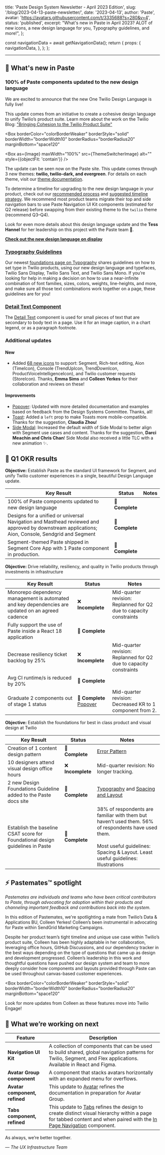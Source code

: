   title: 'Paste Design System Newsletter - April 2023 Edition',
  slug: '/blog/2023-04-13-paste-newsletter/',
  date: '2023-04-13',
  author: 'Paste',
  avatar: 'https://avatars.githubusercontent.com/t/3335688?s=280&v=4',
  status: 'published',
  excerpt:
    "What's new in Paste in April 2023? ALOT of new icons, a new design language for you, Typography guidelines, and more!",
};



  const navigationData = await getNavigationData();
  return {
    props: {
      navigationData,
    },
  };
};

<ArticleHeader
  title={meta.title}
  description={meta.description}
  date={meta.date}
  machineDate={meta.date}
  author={meta.author}
  avatar={meta.avatar}
/>

---

<contentwrapper>

<PageAside data={mdxHeadings} hideFeedback />

<ArticleContent>

## 📣 What's new in Paste

### 100% of Paste components updated to the new design language

<ResponsiveImage src={DesignLanguageImage} alt="" />

We are excited to announce that the new One Twilio Design Language is fully live!

This update comes from an initiative to create a cohesive design language to unify Twilio’s product suite. Learn more about the work on the Twilio Blog: ["Bringing Cohesion to the Twilio Product Suite"](https://www.twilio.com/blog/bringing-cohesion-to-the-twilio-product-suite-part-i)

<Box
  borderColor="colorBorderWeaker"
  borderStyle="solid"
  borderWidth="borderWidth10"
  borderRadius="borderRadius20"
  marginBottom="space120"
>
  <Box as={Image} maxWidth="100%" src={ThemeSwitcherImage} alt="" style={{objectFit: 'contain'}} />
</Box>

The update can be seen now on the Paste site. This update comes through 3 new themes: **twilio, twilio-dark, and evergreen**. For details on each theme, visit our [theme documentation](https://paste.twilio.design/theme).

To determine a timeline for upgrading to the new design language in your product, check out our [recommended process](https://www.figma.com/proto/wAXdm0CAM3rnjn3RJsWb2v/One-Twilio-Updates-Shareout-for-Team-UX?node-id=1-17899&scaling=contain&page-id=0%3A1) and [suggested timeline strategy](https://www.figma.com/proto/wAXdm0CAM3rnjn3RJsWb2v/One-Twilio-Updates-Shareout-for-Team-UX?node-id=154-164616&scaling=contain&page-id=0%3A1). We recommend most product teams migrate their top and side navigation bars to use Paste Navigation UI Kit components (estimated for Q2 release) before swapping from their existing theme to the `twilio` theme (recommend Q3–Q4).

Look for even more details about this design language update and the **Tess Hannel** for her leadership on this project with the Paste team 🌟.

[**Check out the new design language on display**](/)

### [Typography Guidelines](/foundations/typography)

<ResponsiveImage src={TypographyImage} alt="" />

Our newest [foundations page on Typography](/foundations/typography) shares guidelines on how to set type in Twilio products, using our new design language and typefaces, Twilio Sans Display, Twilio Sans Text, and Twilio Sans Mono. If you’re looking for help in making a decision on how to use a near-infinite combination of font families, sizes, colors, weights, line-heights, and more, and make sure all those text combinations work together on a page, these guidelines are for you!

### [Detail Text Component](/components/detail-text)

<ResponsiveImage src={DetailTextImage} alt="" />

The [Detail Text](/components/detail-text) component is used for small pieces of text that are secondary to body text in a page. Use it for an image caption, in a chart legend, or as a paragraph footnote.

### Additional updates

#### New

- Added [68 new icons](/components/icon) to support: Segment, Rich-text editing, Aion (TimeIcon), Console (TrendUpIcon, TrendDownIcon, ProductVoiceIntelligenceIcon), and Twilio customer requests (StoreIcon). Thanks, **Emma Sims** and **Colleen Yerkes** for their collaboration and reviews on these!

#### Improvements

- [Popover](/components/popover): Updated with more detailed documentation and examples based on feedback from the Design Systems Committee. Thanks, all!
- [Toast](/components/toast#reponsive-toast): Added a `left` prop to make Toasts more mobile-compatible. Thanks for the suggestion, **Claudia Zhou**!
- [Side Modal](/components/side-modal): Increased the default width of Side Modal to better align with Segment use cases and content. Thanks for the suggestion, **Darci Meachin and Chris Chan**! Side Modal also received a little TLC with a new animation ✨.

## 🚦 Q1 OKR results

**Objective:** Establish Paste as the standard UI framework for Segment, and unify Twilio customer experiences in a single, beautiful Design Language update.

| Key Result                                                                                                                                       | Status          | Notes |
| ------------------------------------------------------------------------------------------------------------------------------------------------ | --------------- | ----- |
| 100% of Paste components updated to new design language                                                                                          | 🎉 **Complete** |       |
| Designs for a unified or universal Navigation and Masthead reviewed and approved by downstream applications; Aion, Console, Sendgrid and Segment | 🎉 **Complete** |       |
| Segment-themed Paste shipped in Segment Core App with 1 Paste component in production.                                                           | 🎉 **Complete** |       |

**Objective:** Drive reliability, resiliency, and quality in Twilio products through investments in infrastructure

| Key Result                                                                                        | Status                                        | Notes                                                              |
| ------------------------------------------------------------------------------------------------- | --------------------------------------------- | ------------------------------------------------------------------ |
| Monorepo dependency management is automated and key dependencies are updated on an agreed cadence | ❌ **Incomplete**                             | Mid-quarter revision: Replanned for Q2 due to capacity constraints |
| Fully support the use of Paste inside a React 18 application                                      | 🎉 **Complete**                               |                                                                    |
| Decrease resiliency ticket backlog by 25%                                                         | ❌ **Incomplete**                             | Mid-quarter revision: Replanned for Q2 due to capacity constraints |
| Avg CI runtime/s is reduced by 20%                                                                | 🎉 **Complete**                               |                                                                    |
| Graduate 2 components out of stage 1 status                                                       | 🎉 **Complete** [Popover](components/popover) | Mid-quarter revision: Decreased KR to 1 component from 2.          |

**Objective:** Establish the foundations for best in class product and visual design at Twilio

| Key Result                                                                    | Status            | Notes                                                                                                                                                                                             |
| ----------------------------------------------------------------------------- | ----------------- | ------------------------------------------------------------------------------------------------------------------------------------------------------------------------------------------------- |
| Creation of 1 content design pattern                                          | 🎉 **Complete**   | [Error Pattern](patterns/error-state)                                                                                                                                                             |
| 10 designers attend visual design office hours                                | ❌ **Incomplete** | Mid-quarter revision: No longer tracking.                                                                                                                                                         |
| 2 new Design Foundations Guideline added to the Paste docs site               | 🎉 **Complete**   | [Typography](foundations/typography) and [Spacing and Layout](foundations/spacing-and-layout)                                                                                                     |
| Establish the baseline CSAT score for Foundational design guidelines in Paste | 🎉 **Complete**   | 38% of respondents are familiar with them but haven’t used them. 56% of respondents have used them. <br /><br /> Most useful guidelines: Spacing & Layout. Least useful guidelines: Illustrations |

<Box marginBottom="space120" />

## ⚡️ Pastemates™ spotlight

<em>
  Pastemates are individuals and teams who have been critical contributors to Paste, through advocating for adoption
  within their products and channeling important feedback and contributions back into the system.
</em>

<Box marginBottom="space70" />

<ResponsiveImage src={Colleen} alt="" />

In this edition of Pastemates, we're spotlighting a mate from Twilio’s Data & Applications BU, Colleen Yerkes! Colleen’s been instrumental in advocating for Paste within SendGrid Marketing Campaigns.

Despite her product team’s tight timeline and unique use case within Twilio’s product suite, Colleen has been highly adaptable in her collaboration, leveraging office hours, GitHub Discussions, and our dependency tracker in the best ways depending on the type of questions that came up as design and development progressed. Colleen’s leadership in this work and thoughtful questions have pushed our design system and team to more deeply consider how components and layouts provided through Paste can be used throughout canvas-based customer experiences.

<Box
  borderColor="colorBorderWeaker"
  borderStyle="solid"
  borderWidth="borderWidth10"
  borderRadius="borderRadius20"
  marginBottom="space120"
>
  <ResponsiveImage src={Editor} alt="" />
</Box>

Look for more updates from Colleen as these features move into Twilio Engage!

## 👀 What we’re working on next

| Feature                       | Description                                                                                                                                                                                                              |
| ----------------------------- | ------------------------------------------------------------------------------------------------------------------------------------------------------------------------------------------------------------------------ |
| **Navigation UI Kit**         | A collection of components that can be used to build shared, global navigation patterns for Twilio, Segment, and Flex applications. Available in React and Figma.                                                        |
| **Avatar Group component**    | A component that stacks avatars horizontally with an expanded menu for overflows.                                                                                                                                        |
| **Avatar component, refined** | This update to [Avatar](/components/avatar) refines the documentation in preparation for Avatar Group.                                                                                                                   |
| **Tabs component, refined**   | This update to [Tabs](/components/tabs) refines the design to create distinct visual hierarchy within a page for tabbed content and when paired with the [In Page Navigation](/components/in-page-navigation) component. |

<Box marginBottom="space120" />

As always, we’re better together.

<em>— The UX Infrastructure Team</em>

</ArticleContent>

</contentwrapper>
